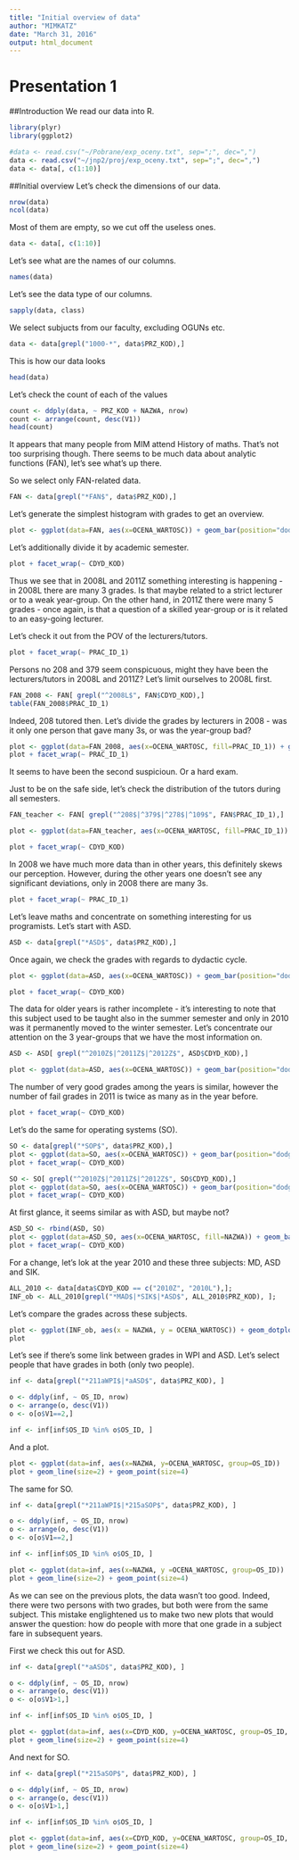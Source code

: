 ```yaml
---
title: "Initial overview of data"
author: "MIMKATZ"
date: "March 31, 2016"
output: html_document
---
```


Presentation 1
========================================================


##Introduction
We read our data into R.

```r
library(plyr)
library(ggplot2)
```

```r
#data <- read.csv("~/Pobrane/exp_oceny.txt", sep=";", dec=",")
data <- read.csv("~/jnp2/proj/exp_oceny.txt", sep=";", dec=",")
data <- data[, c(1:10)]
```

##Initial overview
Let's check the dimensions of our data.
```r
nrow(data)
ncol(data)
```

Most of them are empty, so we cut off the useless ones.

```r
data <- data[, c(1:10)]
```

Let's see what are the names of our columns.

```r
names(data)
```

Let's see the data type of our columns.

```r
sapply(data, class)
```

We select subjucts from our faculty, excluding OGUNs etc.

```r
data <- data[grepl("1000-*", data$PRZ_KOD),]
```

This is how our data looks

```r
head(data)
```

Let's check the count of each of the values

```r
count <- ddply(data, ~ PRZ_KOD + NAZWA, nrow)
count <- arrange(count, desc(V1))
head(count)
```

It appears that many people from MIM attend History of maths. That's not too surprising though.
There seems to be much data about analytic functions (FAN), let's see what's up there.

So we select only FAN-related data.
```r
FAN <- data[grepl("*FAN$", data$PRZ_KOD),]
```

Let's generate the simplest histogram with grades to get an overview.
```r
plot <- ggplot(data=FAN, aes(x=OCENA_WARTOSC)) + geom_bar(position="dodge")
```

Let's additionally divide it by academic semester.
```r
plot + facet_wrap(~ CDYD_KOD)
```

Thus we see that in 2008L and 2011Z something interesting is happening - in 2008L there are many 3 grades. Is that maybe related to a strict lecturer or to a weak year-group. On the other hand, in 2011Z there were many 5 grades - once again, is that a question of a skilled year-group or is it related to an easy-going lecturer.

Let's check it out from the POV of the lecturers/tutors.
```r
plot + facet_wrap(~ PRAC_ID_1)
```

Persons no 208 and 379 seem conspicuous, might they have been the lecturers/tutors in 2008L and 2011Z?
Let's limit ourselves to 2008L first.
```r
FAN_2008 <- FAN[ grepl("^2008L$", FAN$CDYD_KOD),]
table(FAN_2008$PRAC_ID_1)
```
Indeed, 208 tutored then.
Let's divide the grades by lecturers in 2008 - was it only one person that gave many 3s, or was the year-group bad?
```r
plot <- ggplot(data=FAN_2008, aes(x=OCENA_WARTOSC, fill=PRAC_ID_1)) + geom_bar(position="dodge")
plot + facet_wrap(~ PRAC_ID_1)
```

It seems to have been the second suspicioun. Or a hard exam.

Just to be on the safe side, let's check the distribution of the tutors during all semesters.
```r
FAN_teacher <- FAN[ grepl("^208$|^379$|^278$|^109$", FAN$PRAC_ID_1),]
```

```r
plot <- ggplot(data=FAN_teacher, aes(x=OCENA_WARTOSC, fill=PRAC_ID_1)) + geom_bar(position="dodge")
```

```r
plot + facet_wrap(~ CDYD_KOD)
```
In 2008 we have much more data than in other years, this definitely skews our perception. However, during the other years one doesn't see any significant deviations, only in 2008 there are many 3s.

```r
plot + facet_wrap(~ PRAC_ID_1)
```

Let's leave maths and concentrate on something interesting for us programists.
Let's start with ASD.
```r
ASD <- data[grepl("*ASD$", data$PRZ_KOD),]
```

Once again, we check the grades with regards to dydactic cycle.

```r
plot <- ggplot(data=ASD, aes(x=OCENA_WARTOSC)) + geom_bar(position="dodge")
```

```r
plot + facet_wrap(~ CDYD_KOD)
```

The data for older years is rather incomplete - it's interesting to note that this subject used to be taught also in the summer semester and only in 2010 was it permanently moved to the winter semester. Let's concentrate our attention on the 3 year-groups that we have the most information on.

```r
ASD <- ASD[ grepl("^2010Z$|^2011Z$|^2012Z$", ASD$CDYD_KOD),]
```

```r
plot <- ggplot(data=ASD, aes(x=OCENA_WARTOSC)) + geom_bar(position="dodge")
```

The number of very good grades among the years is similar, however the number of fail grades in 2011 is twice as many as in the year before.

```r
plot + facet_wrap(~ CDYD_KOD)

```

Let's do the same for operating systems (SO).

```r
SO <- data[grepl("*SOP$", data$PRZ_KOD),]
plot <- ggplot(data=SO, aes(x=OCENA_WARTOSC)) + geom_bar(position="dodge")
plot + facet_wrap(~ CDYD_KOD)
```


```r
SO <- SO[ grepl("^2010Z$|^2011Z$|^2012Z$", SO$CDYD_KOD),]
plot <- ggplot(data=SO, aes(x=OCENA_WARTOSC)) + geom_bar(position="dodge")
plot + facet_wrap(~ CDYD_KOD)
```

At first glance, it seems similar as with ASD, but maybe not?

```r
ASD_SO <- rbind(ASD, SO)
plot <- ggplot(data=ASD_SO, aes(x=OCENA_WARTOSC, fill=NAZWA)) + geom_bar(position="dodge")
plot + facet_wrap(~ CDYD_KOD)

```

For a change, let's lok at the year 2010 and these three subjects: MD, ASD and SIK.

```r
ALL_2010 <- data[data$CDYD_KOD == c("2010Z", "2010L"),];
INF_ob <- ALL_2010[grepl("*MAD$|*SIK$|*ASD$", ALL_2010$PRZ_KOD), ];
```

Let's compare the grades across these subjects.

```r
plot <- ggplot(INF_ob, aes(x = NAZWA, y = OCENA_WARTOSC)) + geom_dotplot(binaxis = "y", stackdir = "center")
plot
```

Let's see if there's some link between grades in WPI and ASD. Let's select people that have grades in both (only two people).

```r
inf <- data[grepl("*211aWPI$|*aASD$", data$PRZ_KOD), ]

o <- ddply(inf, ~ OS_ID, nrow)
o <- arrange(o, desc(V1))
o <- o[o$V1==2,]

inf <- inf[inf$OS_ID %in% o$OS_ID, ]

```

And a plot.

```r
plot <- ggplot(data=inf, aes(x=NAZWA, y=OCENA_WARTOSC, group=OS_ID))
plot + geom_line(size=2) + geom_point(size=4)
```

The same for SO.

```r
inf <- data[grepl("*211aWPI$|*215aSOP$", data$PRZ_KOD), ]

o <- ddply(inf, ~ OS_ID, nrow)
o <- arrange(o, desc(V1))
o <- o[o$V1==2,]

inf <- inf[inf$OS_ID %in% o$OS_ID, ]
```


```r
plot <- ggplot(data=inf, aes(x=NAZWA, y =OCENA_WARTOSC, group=OS_ID))
plot + geom_line(size=2) + geom_point(size=4)
```

As we can see on the previous plots, the data wasn't too good. Indeed, there were two persons with two grades, but both were from the same subject. This mistake englightened us to make two new plots that would answer the question: how do people with more that one grade in a subject fare in subsequent years.

First we check this out for ASD.

```r
inf <- data[grepl("*aASD$", data$PRZ_KOD), ]

o <- ddply(inf, ~ OS_ID, nrow)
o <- arrange(o, desc(V1))
o <- o[o$V1>1,]

inf <- inf[inf$OS_ID %in% o$OS_ID, ]
```


```r
plot <- ggplot(data=inf, aes(x=CDYD_KOD, y=OCENA_WARTOSC, group=OS_ID, color=OS_ID))
plot + geom_line(size=2) + geom_point(size=4)
```

And next for SO.

```r
inf <- data[grepl("*215aSOP$", data$PRZ_KOD), ]

o <- ddply(inf, ~ OS_ID, nrow)
o <- arrange(o, desc(V1))
o <- o[o$V1>1,]

inf <- inf[inf$OS_ID %in% o$OS_ID, ]

```


```r
plot <- ggplot(data=inf, aes(x=CDYD_KOD, y=OCENA_WARTOSC, group=OS_ID, color=OS_ID))
plot + geom_line(size=2) + geom_point(size=4)
```
